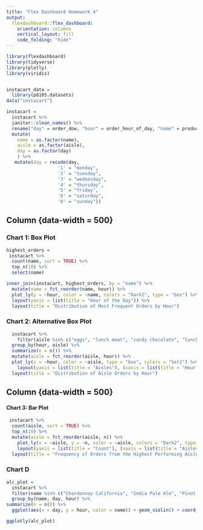 ```yaml
---
title: "Flex Dashboard Homework 4"
output: 
  flexdashboard::flex_dashboard:
    orientation: columns
    vertical_layout: fill
    code_folding: "hide"
---
```


```r
library(flexdashboard)
library(tidyverse)
library(plotly)
library(viridis)


instacart_data = 
  library(p8105.datasets)
data("instacart") 

instacart = 
  instacart %>% 
  janitor::clean_names() %>% 
  rename("day" = order_dow, "hour" = order_hour_of_day, "name" = product_name) %>% 
  mutate(
    name = as.factor(name),
    aisle = as.factor(aisle),
    day = as.factor(day)
    ) %>% 
   mutate(day = recode(day,
                   '1' = "monday", 
                   '2' = "tuesday", 
                   '3' = "wednesday", 
                   '4' = "thursday", 
                   '5' = "friday",
                   '6' = "saturday", 
                   '0' = "sunday")) 

```


Column {data-width = 500}
-----------------------------------------------------------------------

### Chart 1: Box Plot


```r
highest_orders =
 instacart %>% 
  count(name, sort = TRUE) %>% 
  top_n(10) %>% 
  select(name)

inner_join(instacart, highest_orders, by = "name") %>% 
  mutate(name = fct_reorder(name, hour)) %>% 
  plot_ly(y = ~hour, color = ~name, colors = "Dark2", type = "box") %>% 
  layout(yaxis = list(title = "Hour of the Day")) %>% 
  layout(title = "Distribution of Most Frequent Orders by Hour")
```


### Chart 2: Alternative Box Plot

```r
  instacart %>% 
    filter(aisle %in% c("eggs", "lunch meat", "candy chocolate", "lunch meat", "cookies cakes", "fresh vegetables")) %>% 
  group_by(hour, aisle) %>% 
  summarize(n = n()) %>% 
  mutate(aisle = fct_reorder(aisle, hour)) %>% 
  plot_ly(x = ~hour, color = ~aisle, type = "box", colors = "Set2") %>% 
    layout(yaxis = list(title = "Aisles"), (xaxis = list(title = "Hour of the Day"))) %>% 
  layout(title = "Distribution of Aisle Orders by Hour")
```


Column {data-width = 500}
-----------------------------------------------------------------------

#### Chart 3: Bar Plot


```r
 instacart %>% 
  count(aisle, sort = TRUE) %>% 
  top_n(10) %>% 
  mutate(aisle = fct_reorder(aisle, n)) %>% 
    plot_ly(x = ~aisle, y = ~n, color = ~aisle, colors = "Dark2", type = "bar", mode = "markers") %>% 
    layout(yaxis = list(title = "Count"), (xaxis = list(title = "Aisles"))) %>% 
  layout(title = "Frequency of Orders from the Highest Performing Aisles")

```


### Chart D


```r
alc_plot = 
  instacart %>% 
  filter(name %in% c("Chardonnay California", "India Pale Ale", "Pinot Noir", "Bud Light Beer Cans")) %>% 
  group_by(name, day, hour) %>% 
summarize(n = n()) %>% 
  ggplot(aes(x = day, y = hour, color = name)) + geom_violin() + coord_flip() + labs(x = "Day of the Week", y = "Hour of the Day", Title = "Distribution of Wine and Beer Purchases by day and hour of week") 

ggplotly(alc_plot)

```

